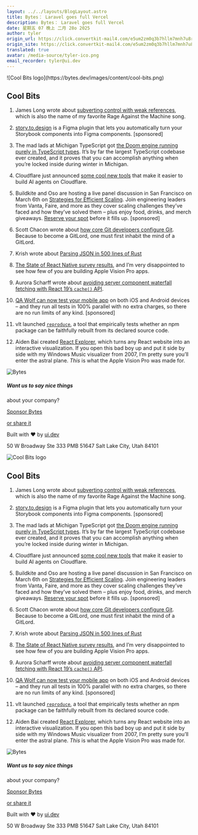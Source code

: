 ```yaml
---
layout: ../../layouts/BlogLayout.astro
title: Bytes： Laravel goes full Vercel
description: Bytes： Laravel goes full Vercel
date: 星期五 07 晚上 二月 28o 2025
author: tyler
origin_url: https://click.convertkit-mail4.com/e5um2zm0q3b7hllm7mnh7u8r5g222tl/7qh7h2u9v0evlzbz/aHR0cHM6Ly9ieXRlcy5kZXYvYXJjaGl2ZXMvMzcx
origin_site: https://click.convertkit-mail4.com/e5um2zm0q3b7hllm7mnh7u8r5g222tl/7qh7h2u9v0evlzbz/aHR0cHM6Ly9ieXRlcy5kZXYvYXJjaGl2ZXMvMzcx
translated: true
avatar: /media-source/tyler-ico.png
email_recorder: tyler@ui.dev
---
```



<Reference client:only="react" title="Bytes： Laravel goes full Vercel" url="https://click.convertkit-mail4.com/e5um2zm0q3b7hllm7mnh7u8r5g222tl/7qh7h2u9v0evlzbz/aHR0cHM6Ly9ieXRlcy5kZXYvYXJjaGl2ZXMvMzcx" />

<Detail client:only="react">
	![Cool Bits logo](https://bytes.dev/images/content/cool-bits.png)

## Cool Bits

1.  James Long wrote about [subverting control with weak references](https://click.convertkit-mail4.com/e5um2zm0q3b7hllm7mnh7u8r5g222tl/48hvh7umz03z85ux/aHR0cHM6Ly9qbG9uZ3N0ZXIuY29tL3N1YnZlcnRpbmctY29udHJvbC13ZWFrLXJlZnM=), which is also the name of my favorite Rage Against the Machine song.
    
2.  [story.to.design](https://click.convertkit-mail4.com/e5um2zm0q3b7hllm7mnh7u8r5g222tl/reh8h9um9qp9z7f2/aHR0cHM6Ly9zdG9yeS50by5kZXNpZ24vP3JlZj1ieXRlcw==) is a Figma plugin that lets you automatically turn your Storybook components into Figma components. \[sponsored\]
    
3.  The mad lads at Michigan TypeScript got [the Doom engine running purely in TypeScript types](https://click.convertkit-mail4.com/e5um2zm0q3b7hllm7mnh7u8r5g222tl/08hwhgu20m40rwal/aHR0cHM6Ly93d3cueW91dHViZS5jb20vd2F0Y2g_YWJfY2hhbm5lbD1NaWNoaWdhblR5cGVTY3JpcHQmdj0wbUNzbHV2NUZYQQ==). It’s by far the largest TypeScript codebase ever created, and it proves that you can accomplish anything when you’re locked inside during winter in Michigan.
    
4.  Cloudflare just announced [some cool new tools](https://click.convertkit-mail4.com/e5um2zm0q3b7hllm7mnh7u8r5g222tl/8ghqh3uoeg8enxbk/aHR0cHM6Ly9ibG9nLmNsb3VkZmxhcmUuY29tL2J1aWxkLWFpLWFnZW50cy1vbi1jbG91ZGZsYXJlLw==) that make it easier to build AI agents on Cloudflare.
    
5.  Buildkite and Oso are hosting a live panel discussion in San Francisco on March 6th on [Strategies for Efficient Scaling](https://click.convertkit-mail4.com/e5um2zm0q3b7hllm7mnh7u8r5g222tl/vqh3hmuo2n62rkhg/aHR0cHM6Ly93d3cuZ29vZ2xlLmNvbS91cmw_cT1odHRwcyUzQSUyRiUyRmJ1aWxka2l0ZS5jb20lMkZyZXNvdXJjZXMlMkZldmVudHMlMkYyNSUyRmJ1aWxka2l0ZS1tZWV0dXAtc2FuLWZyYW5jaXNjbyUyRiUzRnV0bV9zb3VyY2UlM0RPc28mc291cmNlPWdtYWlsJnVzZz1BT3ZWYXcxNnVfZ3pkcUlXVGpXT2t1VTM1TzJsJnVzdD0xNzQwNjE0MjUyNjI0MDAw). Join engineering leaders from Vanta, Faire, and more as they cover scaling challenges they’ve faced and how they’ve solved them – plus enjoy food, drinks, and merch giveaways. [Reserve your spot](https://click.convertkit-mail4.com/e5um2zm0q3b7hllm7mnh7u8r5g222tl/l2heh6ul5op57ot6/aHR0cHM6Ly9idWlsZGtpdGUuY29tL3Jlc291cmNlcy9ldmVudHMvMjUvYnVpbGRraXRlLW1lZXR1cC1zYW4tZnJhbmNpc2NvLz91dG1fc291cmNlPU9zbw==) before it fills up. \[sponsored\]
    
6.  Scott Chacon wrote about [how core Git developers configure Git](https://click.convertkit-mail4.com/e5um2zm0q3b7hllm7mnh7u8r5g222tl/dphehmuezqxzneum/aHR0cHM6Ly9ibG9nLmdpdGJ1dGxlci5jb20vaG93LWdpdC1jb3JlLWRldnMtY29uZmlndXJlLWdpdC8=). Because to become a GitLord, one must first inhabit the mind of a GitLord.
    
7.  Krish wrote about [Parsing JSON in 500 lines of Rust](https://click.convertkit-mail4.com/e5um2zm0q3b7hllm7mnh7u8r5g222tl/7qh7h2u9v0ev5zcz/aHR0cHM6Ly93d3cua3Jpc2guZ2cvYmxvZy9qc29uLXBhcnNlci1pbi1ydXN0)
    
8.  [The State of React Native survey results](https://click.convertkit-mail4.com/e5um2zm0q3b7hllm7mnh7u8r5g222tl/owhkhwuw34e3d5bv/aHR0cHM6Ly9yZXN1bHRzLnN0YXRlb2ZyZWFjdG5hdGl2ZS5jb20vZW4tVVMv), and I’m very disappointed to see how few of you are building Apple Vision Pro apps.
    
9.  Aurora Scharff wrote about [avoiding server component waterfall fetching with React 19’s `cache()` API](https://click.convertkit-mail4.com/e5um2zm0q3b7hllm7mnh7u8r5g222tl/z2hgh7ue9oz9x5cp/aHR0cHM6Ly9hdXJvcmFzY2hhcmZmLm5vL3Bvc3RzL2F2b2lkaW5nLXNlcnZlci1jb21wb25lbnQtd2F0ZXJmYWxsLWZldGNoaW5nLXdpdGgtcmVhY3QtMTktY2FjaGUv).
    
10.  [QA Wolf can now test your mobile app](https://click.convertkit-mail4.com/e5um2zm0q3b7hllm7mnh7u8r5g222tl/x0hph3ue8nm802a5/aHR0cHM6Ly93d3cucWF3b2xmLmNvbT91dG1fY2FtcGFpZ249QUNRX0FsbF9EZW1vX0NvbnZlcnNpb25zX19OZXdzbGV0dGVyQXVkaWVuY2VfLV9OZXdzbGV0dGVyX01vYmlsZVRlc3RpbmdfMjAyNTAyMjctTm9uZV9FeHBlcmltZW50LUZBTFNFJnV0bV9jb250ZW50PU1vYmlsZVRlc3RpbmdfTm9uZV9Ob25lX0hlYWRsaW5lJTNBTm9uZV9Ob25lX05vbmVfTm9uZV9OZXdzbGV0dGVyLVNlY29uZGFyeVBsYWNlbWVudF8yMDI1MDIyN192MV8mdXRtX21lZGl1bT1uZXdzbGV0dGVyJnV0bV9zb3VyY2U9Ynl0ZXMmdXRtX3Rlcm09Ym9keS1RQVdvbGY=) on both iOS and Android devices – and they run all tests in 100% parallel with no extra charges, so there are no run limits of any kind. \[sponsored\]
    
11.  vlt launched [`reproduce`](https://click.convertkit-mail4.com/e5um2zm0q3b7hllm7mnh7u8r5g222tl/6qhehoulvp4veeto/aHR0cHM6Ly9ibG9nLnZsdC5zaC9ibG9nL3JlcHJvZHVjaWJpbGl0eQ==), a tool that empirically tests whether an npm package can be faithfully rebuilt from its declared source code.
    
12.  Aiden Bai created [React Explorer](https://click.convertkit-mail4.com/e5um2zm0q3b7hllm7mnh7u8r5g222tl/kkhmh2ung8pgvqsl/aHR0cHM6Ly93d3cucmVhY3QtZXhwbG9yZXIuY29tLw==), which turns any React website into an interactive visualization. If you open this bad boy up and put it side by side with my Windows Music visualizer from 2007, I’m pretty sure you’ll enter the astral plane. _This_ is what the Apple Vision Pro was made for.
    

![Bytes](https://bytes.dev/images/bytes-icon.png)

##### Want us to say nice things  
about your company?

[Sponsor Bytes](https://click.convertkit-mail4.com/e5um2zm0q3b7hllm7mnh7u8r5g222tl/58hvh8ugp5wp2dt6/aHR0cHM6Ly9ieXRlcy5kZXYvYWR2ZXJ0aXNl)

[or share it](https://click.convertkit-mail4.com/e5um2zm0q3b7hllm7mnh7u8r5g222tl/25h2h9u3r7xrwka3/aHR0cHM6Ly9ieXRlcy5kZXYvc2hhcmU=)

Built with ❤️ by [ui.dev](https://click.convertkit-mail4.com/e5um2zm0q3b7hllm7mnh7u8r5g222tl/qvh8h8udg83gpkul/aHR0cHM6Ly91aS5kZXY=)

50 W Broadway Ste 333 PMB 51647 Salt Lake City, Utah 84101


</Detail>

![Cool Bits logo](https://bytes.dev/images/content/cool-bits.png)

## Cool Bits

1. James Long wrote about [subverting control with weak references](https://click.convertkit-mail4.com/e5um2zm0q3b7hllm7mnh7u8r5g222tl/48hvh7umz03z85ux/aHR0cHM6Ly9qbG9uZ3N0ZXIuY29tL3N1YnZlcnRpbmctY29udHJvbC13ZWFrLXJlZnM=), which is also the name of my favorite Rage Against the Machine song.

2. [story.to.design](https://click.convertkit-mail4.com/e5um2zm0q3b7hllm7mnh7u8r5g222tl/reh8h9um9qp9z7f2/aHR0cHM6Ly9zdG9yeS50by5kZXNpZ24vP3JlZj1ieXRlcw==) is a Figma plugin that lets you automatically turn your Storybook components into Figma components. \[sponsored]

3. The mad lads at Michigan TypeScript got [the Doom engine running purely in TypeScript types](https://click.convertkit-mail4.com/e5um2zm0q3b7hllm7mnh7u8r5g222tl/08hwhgu20m40rwal/aHR0cHM6Ly93d3cueW91dHViZS5jb20vd2F0Y2g_YWJfY2hhbm5lbD1NaWNoaWdhblR5cGVTY3JpcHQmdj0wbUNzbHV2NUZYQQ==). It’s by far the largest TypeScript codebase ever created, and it proves that you can accomplish anything when you’re locked inside during winter in Michigan.

4. Cloudflare just announced [some cool new tools](https://click.convertkit-mail4.com/e5um2zm0q3b7hllm7mnh7u8r5g222tl/8ghqh3uoeg8enxbk/aHR0cHM6Ly9ibG9nLmNsb3VkZmxhcmUuY29tL2J1aWxkLWFpLWFnZW50cy1vbi1jbG91ZGZsYXJlLw==) that make it easier to build AI agents on Cloudflare.

5. Buildkite and Oso are hosting a live panel discussion in San Francisco on March 6th on [Strategies for Efficient Scaling](https://click.convertkit-mail4.com/e5um2zm0q3b7hllm7mnh7u8r5g222tl/vqh3hmuo2n62rkhg/aHR0cHM6Ly93d3cuZ29vZ2xlLmNvbS91cmw_cT1odHRwcyUzQSUyRiUyRmJ1aWxka2l0ZS5jb20lMkZyZXNvdXJjZXMlMkZldmVudHMlMkYyNSUyRmJ1aWxka2l0ZS1tZWV0dXAtc2FuLWZyYW5jaXNjbyUyRiUzRnV0bV9zb3VyY2UlM0RPc28mc291cmNlPWdtYWlsJnVzZz1BT3ZWYXcxNnVfZ3pkcUlXVGpXT2t1VTM1TzJsJnVzdD0xNzQwNjE0MjUyNjI0MDAw). Join engineering leaders from Vanta, Faire, and more as they cover scaling challenges they’ve faced and how they’ve solved them – plus enjoy food, drinks, and merch giveaways. [Reserve your spot](https://click.convertkit-mail4.com/e5um2zm0q3b7hllm7mnh7u8r5g222tl/l2heh6ul5op57ot6/aHR0cHM6Ly9idWlsZGtpdGUuY29tL3Jlc291cmNlcy9ldmVudHMvMjUvYnVpbGRraXRlLW1lZXR1cC1zYW4tZnJhbmNpc2NvLz91dG1fc291cmNlPU9zbw==) before it fills up. \[sponsored]

6. Scott Chacon wrote about [how core Git developers configure Git](https://click.convertkit-mail4.com/e5um2zm0q3b7hllm7mnh7u8r5g222tl/dphehmuezqxzneum/aHR0cHM6Ly9ibG9nLmdpdGJ1dGxlci5jb20vaG93LWdpdC1jb3JlLWRldnMtY29uZmlndXJlLWdpdC8=). Because to become a GitLord, one must first inhabit the mind of a GitLord.

7. Krish wrote about [Parsing JSON in 500 lines of Rust](https://click.convertkit-mail4.com/e5um2zm0q3b7hllm7mnh7u8r5g222tl/7qh7h2u9v0ev5zcz/aHR0cHM6Ly93d3cua3Jpc2guZ2cvYmxvZy9qc29uLXBhcnNlci1pbi1ydXN0)

8. [The State of React Native survey results](https://click.convertkit-mail4.com/e5um2zm0q3b7hllm7mnh7u8r5g222tl/owhkhwuw34e3d5bv/aHR0cHM6Ly9yZXN1bHRzLnN0YXRlb2ZyZWFjdG5hdGl2ZS5jb20vZW4tVVMv), and I’m very disappointed to see how few of you are building Apple Vision Pro apps.

9. Aurora Scharff wrote about [avoiding server component waterfall fetching with React 19’s `cache()` API](https://click.convertkit-mail4.com/e5um2zm0q3b7hllm7mnh7u8r5g222tl/z2hgh7ue9oz9x5cp/aHR0cHM6Ly9hdXJvcmFzY2hhcmZmLm5vL3Bvc3RzL2F2b2lkaW5nLXNlcnZlci1jb21wb25lbnQtd2F0ZXJmYWxsLWZldGNoaW5nLXdpdGgtcmVhY3QtMTktY2FjaGUv).

10. [QA Wolf can now test your mobile app](https://click.convertkit-mail4.com/e5um2zm0q3b7hllm7mnh7u8r5g222tl/x0hph3ue8nm802a5/aHR0cHM6Ly93d3cucWF3b2xmLmNvbT91dG1fY2FtcGFpZ249QUNRX0FsbF9EZW1vX0NvbnZlcnNpb25zX19OZXdzbGV0dGVyQXVkaWVuY2VfLV9OZXdzbGV0dGVyX01vYmlsZVRlc3RpbmdfMjAyNTAyMjctTm9uZV9FeHBlcmltZW50LUZBTFNFJnV0bV9jb250ZW50PU1vYmlsZVRlc3RpbmdfTm9uZV9Ob25lX0hlYWRsaW5lJTNBTm9uZV9Ob25lX05vbmVfTm9uZV9OZXdzbGV0dGVyLVNlY29uZGFyeVBsYWNlbWVudF8yMDI1MDIyN192MV8mdXRtX21lZGl1bT1uZXdzbGV0dGVyJnV0bV9zb3VyY2U9Ynl0ZXMmdXRtX3Rlcm09Ym9keS1RQVdvbGY=) on both iOS and Android devices – and they run all tests in 100% parallel with no extra charges, so there are no run limits of any kind. \[sponsored]

11. vlt launched [`reproduce`](https://click.convertkit-mail4.com/e5um2zm0q3b7hllm7mnh7u8r5g222tl/6qhehoulvp4veeto/aHR0cHM6Ly9ibG9nLnZsdC5zaC9ibG9nL3JlcHJvZHVjaWJpbGl0eQ==), a tool that empirically tests whether an npm package can be faithfully rebuilt from its declared source code.

12. Aiden Bai created [React Explorer](https://click.convertkit-mail4.com/e5um2zm0q3b7hllm7mnh7u8r5g222tl/kkhmh2ung8pgvqsl/aHR0cHM6Ly93d3cucmVhY3QtZXhwbG9yZXIuY29tLw==), which turns any React website into an interactive visualization. If you open this bad boy up and put it side by side with my Windows Music visualizer from 2007, I’m pretty sure you’ll enter the astral plane. *This* is what the Apple Vision Pro was made for.

![Bytes](https://bytes.dev/images/bytes-icon.png)

##### Want us to say nice things

about your company?

[Sponsor Bytes](https://click.convertkit-mail4.com/e5um2zm0q3b7hllm7mnh7u8r5g222tl/58hvh8ugp5wp2dt6/aHR0cHM6Ly9ieXRlcy5kZXYvYWR2ZXJ0aXNl)

[or share it](https://click.convertkit-mail4.com/e5um2zm0q3b7hllm7mnh7u8r5g222tl/25h2h9u3r7xrwka3/aHR0cHM6Ly9ieXRlcy5kZXYvc2hhcmU=)

Built with ❤️ by [ui.dev](https://click.convertkit-mail4.com/e5um2zm0q3b7hllm7mnh7u8r5g222tl/qvh8h8udg83gpkul/aHR0cHM6Ly91aS5kZXY=)

50 W Broadway Ste 333 PMB 51647 Salt Lake City, Utah 84101


